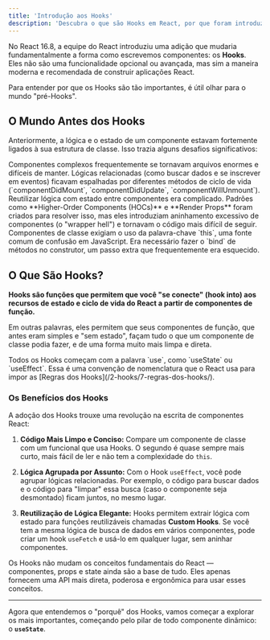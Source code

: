 ```yaml
---
title: 'Introdução aos Hooks'
description: 'Descubra o que são Hooks em React, por que foram introduzidos e como eles revolucionaram a forma de escrever componentes.'
---
```



No React 16.8, a equipe do React introduziu uma adição que mudaria fundamentalmente a forma como escrevemos componentes: os **Hooks**. Eles não são uma funcionalidade opcional ou avançada, mas sim a maneira moderna e recomendada de construir aplicações React.

Para entender por que os Hooks são tão importantes, é útil olhar para o mundo "pré-Hooks".

## O Mundo Antes dos Hooks

Anteriormente, a lógica e o estado de um componente estavam fortemente ligados à sua estrutura de classe. Isso trazia alguns desafios significativos:

<CardGrid>
	<Card title="Componentes de Classe Gigantes 🧱">
		Componentes complexos frequentemente se tornavam arquivos enormes e difíceis de manter. Lógicas relacionadas (como buscar dados e se inscrever em eventos) ficavam espalhadas por diferentes métodos de ciclo de vida (`componentDidMount`, `componentDidUpdate`, `componentWillUnmount`).
	</Card>
	<Card title="Lógica Difícil de Reutilizar 🧩🚫">
		Reutilizar lógica com estado entre componentes era complicado. Padrões como **Higher-Order Components (HOCs)** e **Render Props** foram criados para resolver isso, mas eles introduziam aninhamento excessivo de componentes (o "wrapper hell") e tornavam o código mais difícil de seguir.
	</Card>
    <Card title="A Complexidade do `this` 🌀">
		Componentes de classe exigiam o uso da palavra-chave `this`, uma fonte comum de confusão em JavaScript. Era necessário fazer o `bind` de métodos no construtor, um passo extra que frequentemente era esquecido.
	</Card>
</CardGrid>

## O Que São Hooks?

**Hooks são funções que permitem que você "se conecte" (hook into) aos recursos de estado e ciclo de vida do React a partir de componentes de função.**

Em outras palavras, eles permitem que seus componentes de função, que antes eram simples e "sem estado", façam tudo o que um componente de classe podia fazer, e de uma forma muito mais limpa e direta.

<Aside type="note">
Todos os Hooks começam com a palavra `use`, como `useState` ou `useEffect`. Essa é uma convenção de nomenclatura que o React usa para impor as [Regras dos Hooks](/2-hooks/7-regras-dos-hooks/).
</Aside>

### Os Benefícios dos Hooks

A adoção dos Hooks trouxe uma revolução na escrita de componentes React:

1.  **Código Mais Limpo e Conciso:** Compare um componente de classe com um funcional que usa Hooks. O segundo é quase sempre mais curto, mais fácil de ler e não tem a complexidade do `this`.

2.  **Lógica Agrupada por Assunto:** Com o Hook `useEffect`, você pode agrupar lógicas relacionadas. Por exemplo, o código para buscar dados e o código para "limpar" essa busca (caso o componente seja desmontado) ficam juntos, no mesmo lugar.

3.  **Reutilização de Lógica Elegante:** Hooks permitem extrair lógica com estado para funções reutilizáveis chamadas **Custom Hooks**. Se você tem a mesma lógica de busca de dados em vários componentes, pode criar um hook `useFetch` e usá-lo em qualquer lugar, sem aninhar componentes.

Os Hooks não mudam os conceitos fundamentais do React — componentes, props e state ainda são a base de tudo. Eles apenas fornecem uma API mais direta, poderosa e ergonômica para usar esses conceitos.

---

Agora que entendemos o "porquê" dos Hooks, vamos começar a explorar os mais importantes, começando pelo pilar de todo componente dinâmico: o **`useState`**.
